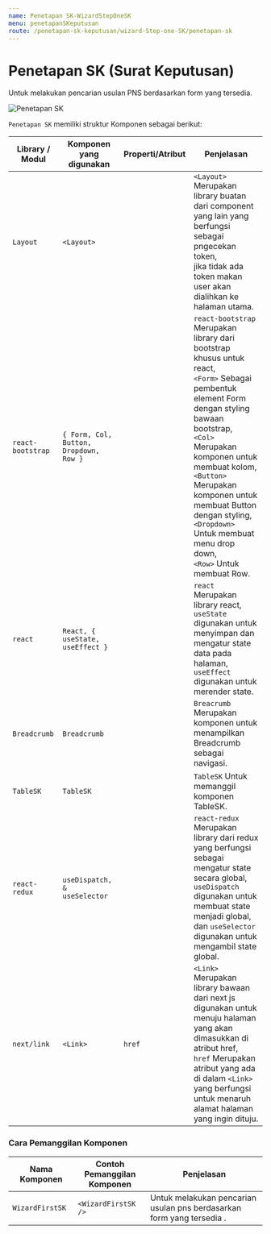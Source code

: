 ```yaml
---
name: Penetapan SK-WizardStepOneSK
menu: penetapanSKeputusan
route: /penetapan-sk-keputusan/wizard-Step-one-SK/penetapan-sk
---
```


# Penetapan SK (Surat Keputusan)

Untuk melakukan pencarian usulan PNS berdasarkan form yang tersedia.

![Penetapan SK](../../../src/img/WizardSK/KomponenPenetapanSK.png)

`Penetapan SK` memiliki struktur Komponen sebagai berikut:

| Library / Modul   | Komponen yang digunakan                | Properti/Atribut | Penjelasan                                                                                                                                                                                                                                                                                                                                                            |
| ----------------- | -------------------------------------- | ---------------- | --------------------------------------------------------------------------------------------------------------------------------------------------------------------------------------------------------------------------------------------------------------------------------------------------------------------------------------------------------------------- |
| `Layout`          | `<Layout>`                             |                  | `<Layout>` Merupakan library buatan dari component yang lain yang berfungsi sebagai pngecekan token, <br/> jika tidak ada token makan user akan dialihkan ke halaman utama.                                                                                                                                                                                           |
| `react-bootstrap` | `{ Form, Col, Button, Dropdown, Row }` |                  | `react-bootstrap` Merupakan library dari bootstrap khusus untuk react, <br/> `<Form>` Sebagai pembentuk element Form dengan styling bawaan bootstrap, <br/> `<Col>` Merupakan komponen untuk membuat kolom, <br/> `<Button>` Merupakan komponen untuk membuat Button dengan styling, <br/> `<Dropdown>` Untuk membuat menu drop down,<br/> `<Row>` Untuk membuat Row. |
| `react`           | `React, { useState, useEffect }`       |                  | `react` Merupakan library react, <br/> `useState` digunakan untuk menyimpan dan mengatur state data pada halaman, <br/> `useEffect` digunakan untuk merender state.                                                                                                                                                                                                   |
| `Breadcrumb`      | `Breadcrumb`                           |                  | `Breacrumb` Merupakan komponen untuk menampilkan Breadcrumb sebagai navigasi.                                                                                                                                                                                                                                                                                         |
| `TableSK`         | `TableSK`                              |                  | `TableSK` Untuk memanggil komponen TableSK.                                                                                                                                                                                                                                                                                                                           |
| `react-redux`     | `useDispatch, & useSelector`           |                  | `react-redux` Merupakan library dari redux yang berfungsi sebagai mengatur state secara global, <br/> `useDispatch` digunakan untuk membuat state menjadi global, dan `useSelector` digunakan untuk mengambil state global.                                                                                                                                           |
| `next/link`       | `<Link>`                               | `href`           | `<Link>` Merupakan library bawaan dari next js <br/> digunakan untuk menuju halaman yang akan dimasukkan di atribut href, <br/>`href` Merupakan atribut yang ada di dalam `<Link>` <br/> yang berfungsi untuk menaruh alamat halaman yang ingin dituju.                                                                                                               |

### Cara Pemanggilan Komponen

| Nama Komponen   | Contoh Pemanggilan <br/> Komponen | Penjelasan                                                            |
| --------------- | --------------------------------- | --------------------------------------------------------------------- |
| `WizardFirstSK` | `<WizardFirstSK />`               | Untuk melakukan pencarian usulan pns berdasarkan form yang tersedia . |
